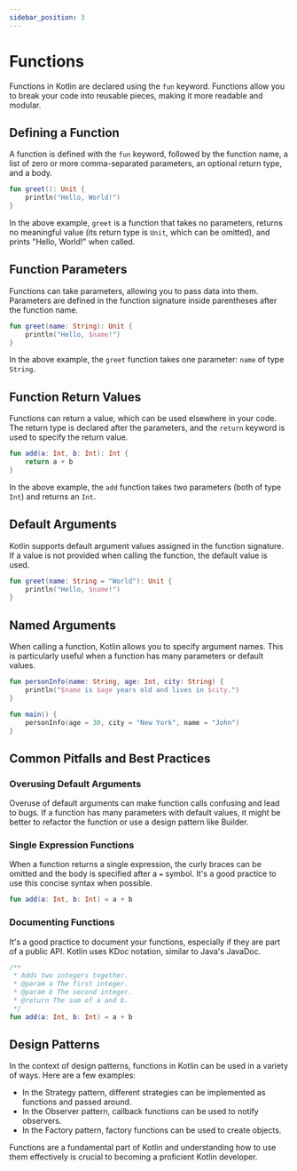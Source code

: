 ```yaml
---
sidebar_position: 3
---
```



# Functions

Functions in Kotlin are declared using the `fun` keyword. Functions allow you to break your code into reusable pieces, making it more readable and modular. 

## Defining a Function

A function is defined with the `fun` keyword, followed by the function name, a list of zero or more comma-separated parameters, an optional return type, and a body.

```kotlin title="FunctionDefinition.kt"
fun greet(): Unit {
    println("Hello, World!")
}
```

In the above example, `greet` is a function that takes no parameters, returns no meaningful value (its return type is `Unit`, which can be omitted), and prints "Hello, World!" when called.

## Function Parameters

Functions can take parameters, allowing you to pass data into them. Parameters are defined in the function signature inside parentheses after the function name.

```kotlin title="FunctionParameters.kt"
fun greet(name: String): Unit {
    println("Hello, $name!")
}
```

In the above example, the `greet` function takes one parameter: `name` of type `String`.

## Function Return Values

Functions can return a value, which can be used elsewhere in your code. The return type is declared after the parameters, and the `return` keyword is used to specify the return value.

```kotlin title="FunctionReturn.kt"
fun add(a: Int, b: Int): Int {
    return a + b
}
```

In the above example, the `add` function takes two parameters (both of type `Int`) and returns an `Int`.

## Default Arguments

Kotlin supports default argument values assigned in the function signature. If a value is not provided when calling the function, the default value is used.

```kotlin title="DefaultArguments.kt"
fun greet(name: String = "World"): Unit {
    println("Hello, $name!")
}
```

## Named Arguments

When calling a function, Kotlin allows you to specify argument names. This is particularly useful when a function has many parameters or default values.

```kotlin title="NamedArguments.kt"
fun personInfo(name: String, age: Int, city: String) {
    println("$name is $age years old and lives in $city.")
}

fun main() {
    personInfo(age = 30, city = "New York", name = "John")
}
```

## Common Pitfalls and Best Practices

### Overusing Default Arguments

Overuse of default arguments can make function calls confusing and lead to bugs. If a function has many parameters with default values, it might be better to refactor the function or use a design pattern like Builder.

### Single Expression Functions

When a function returns a single expression, the curly braces can be omitted and the body is specified after a `=` symbol. It's a good practice to use this concise syntax when possible.

```kotlin title="SingleExpressionFunction.kt"
fun add(a: Int, b: Int) = a + b
```

### Documenting Functions

It's a good practice to document your functions, especially if they are part of a public API. Kotlin uses KDoc notation, similar to Java's JavaDoc.

```kotlin title="FunctionDocumentation.kt"
/**
 * Adds two integers together.
 * @param a The first integer.
 * @param b The second integer.
 * @return The sum of a and b.
 */
fun add(a: Int, b: Int) = a + b
```

## Design Patterns

In the context of design patterns, functions in Kotlin can be used in a variety of ways. Here are a few examples:

- In the Strategy pattern, different strategies can be implemented as functions and passed around.
- In the Observer pattern, callback functions can be used to notify observers.
- In the Factory pattern, factory functions can be used to create objects.

Functions are a fundamental part of Kotlin and understanding how to use them effectively is crucial to becoming a proficient Kotlin developer.

<DocCardList />